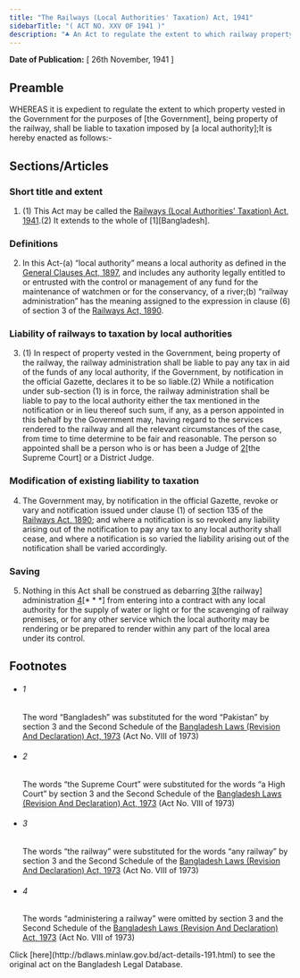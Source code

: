 ```yaml
---
title: "The Railways (Local Authorities' Taxation) Act, 1941"
sidebarTitle: "( ACT NO. XXV OF 1941 )"
description: "♣ An Act to regulate the extent to which railway property shall be liable to taxation imposed by [a local authority]."
---
```


**Date of Publication:** [ 26th November, 1941 ]

## Preamble

WHEREAS it is expedient to regulate the extent to which property vested in the Government for the purposes of [the Government], being property of the railway, shall be liable to taxation imposed by [a local authority];It is hereby enacted as follows:-

## Sections/Articles

### Short title and extent

1. (1) This Act may be called the [Railways (Local Authorities' Taxation) Act, 1941](/laws/volume-9/act-191 "Railways (Local Authorities").(2) It extends to the whole of [1][Bangladesh].

### Definitions

2. In this Act-(a) “local authority” means a local authority as defined in the [General Clauses Act, 1897](/laws/volume-3/act-73 "General Clauses Act, 1897"), and includes any authority legally entitled to or entrusted with the control or management of any fund for the maintenance of watchmen or for the conservancy, of a river;(b) “railway administration” has the meaning assigned to the expression in clause (6) of section 3 of the [Railways Act, 1890](/laws/volume-3/act-65 "Railways Act, 1890").

### Liability of railways to taxation by local authorities

3. (1) In respect of property vested in the Government, being property of the railway, the railway administration shall be liable to pay any tax in aid of the funds of any local authority, if the Government, by notification in the official Gazette, declares it to be so liable.(2) While a notification under sub-section (1) is in force, the railway administration shall be liable to pay to the local authority either the tax mentioned in the notification or in lieu thereof such sum, if any, as a person appointed in this behalf by the Government may, having regard to the services rendered to the railway and all the relevant circumstances of the case, from time to time determine to be fair and reasonable. The person so appointed shall be a person who is or has been a Judge of [2](1)[the Supreme Court] or a District Judge.

### Modification of existing liability to taxation

4. The Government may, by notification in the official Gazette, revoke or vary and notification issued under clause (1) of section 135 of the [Railways Act, 1890](/laws/volume-3/act-65 "Railways Act, 1890"); and where a notification is so revoked any liability arising out of the notification to pay any tax to any local authority shall cease, and where a notification is so varied the liability arising out of the notification shall be varied accordingly.

### Saving

5. Nothing in this Act shall be construed as debarring [3](1)[the railway] administration [4](2)[\* \* \*] from entering into a contract with any local authority for the supply of water or light or for the scavenging of railway premises, or for any other service which the local authority may be rendering or be prepared to render within any part of the local area under its control.

## Footnotes

- ###### 1

  The word “Bangladesh” was substituted for the word “Pakistan” by section 3 and the Second Schedule of the [Bangladesh Laws (Revision And Declaration) Act, 1973](/laws/volume-17/act-430 "Bangladesh Laws (Revision And Declaration) Act, 1973") (Act No. VIII of 1973)

- ###### 2

  The words “the Supreme Court” were substituted for the words “a High Court” by section 3 and the Second Schedule of the [Bangladesh Laws (Revision And Declaration) Act, 1973](/laws/volume-17/act-430 "Bangladesh Laws (Revision And Declaration) Act, 1973") (Act No. VIII of 1973)

- ###### 3

  The words “the railway” were substituted for the words “any railway” by section 3 and the Second Schedule of the [Bangladesh Laws (Revision And Declaration) Act, 1973](/laws/volume-17/act-430 "Bangladesh Laws (Revision And Declaration) Act, 1973") (Act No. VIII of 1973)

- ###### 4

  The words “administering a railway” were omitted by section 3 and the Second Schedule of the [Bangladesh Laws (Revision And Declaration) Act, 1973](/laws/volume-17/act-430 "Bangladesh Laws (Revision And Declaration) Act, 1973") (Act No. VIII of 1973)

<Note>
  Click [here](http://bdlaws.minlaw.gov.bd/act-details-191.html) to see the original act on the Bangladesh Legal Database.
</Note>
